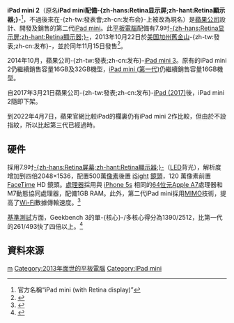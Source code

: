 {{lowercase}}
{{noteTA|G1=IT|G2=USState}}
{{Distinguish|iPad 2}}
{{Infobox information appliance
| name         = iPad mini<br /><small>配備-{zh-hans:Retina显示屏;zh-hant:Retina顯示器;}-</small>
| logo         = [[File:IPad_Mini_with_Retina_Display_Logo.png|200px]]
| image        = [[File:IPadminiWhite.png|200px]]
| caption      = 
| developer    = [[蘋果公司|蘋果公司]]
| manufacturer = [[鴻海科技集團|鴻海科技]]
| family       = [[iPad|iPad]]
| type         = [[平板電腦|平板電腦]]
| generation   = 
| releasedate  = 2013年11月15日
| lifespan     = 
| price        = 入门级：399[[美元|美元]]
| discontinued = 
| unitssold    = 
| unitsshipped = 
| media        = 
| os           = [[iOS|iOS]]可更新至iOS12.5.5
| power        = 内置充電[[锂离子电池|鋰電池]]<br/ >{{convert|23.8|W.h|abbr=on}}，可使用至少10小時
| soc          = [[Apple_A7|Apple A7]]
| cpu          = [[蘋果A7|Apple A7]]
| storage      = 16, 32, 64或128 GB [[闪存|闪存]]<ref>[http://www.apple.com/ipad-mini/specs/ Apple- iPad mini with Retina display]</ref>
| memory       = 1GB RAM
| display      = 2048 × 1536 [[像素|px]] 326 [[每英寸像素|PPI]] 4:3 [[比例|比例]]<br />{{convert|7.9|in|mm|abbr=on}}
| graphics     = 
| sound        = 
| input        = [[Multi-Touch多点触控|Multi-Touch多点触控]][[显示器|顯示器]]、[[音量|音量]]調校、三軸[[陀螺儀|陀螺儀]]、[[加速感應器|加速感應器]]、環境[[光度感應器|光度感應器]]、-{zh-tw:數位;zh-cn:數碼;zh-hk:數碼}-[[羅盤|羅盤]]
| controllers  = 
| camera       = 前置/後置
| touchpad     = 
| connectivity = {{flatlist|: [[Wi-Fi|Wi-Fi]] 
:: [[IEEE_802.11|802.11]] a/b/g/n @ 2.4 GHz and 5 GHz（使用 [[MIMO|MIMO]] 技術）
[[藍牙|藍牙]] 4.0
;[[全球移动通信系统|GSM]] 
: {{allow wrap|[[通用移动通讯系统|UMTS]] / [[高速下行分组接入|HSDPA]] }}
:: [[通用移动通讯系统|850, 900, 1,900, 2,100]] [[兆赫|MHz]]
: {{allow wrap|[[全球移动通信系统|GSM]] / [[GSM增强数据率演进|EDGE]]}}
:: [[全球移动通信系统|850, 900, 1,800, 1,900]] MHz)
;[[码分多址|CDMA]] 
: [[码分多址|CDMA]]/EV-DO Rev. A
:: 800, 1,900 MHz
;[[全球移动通信系统|GSM]] 
: [[長期演進技術|LTE]]
:: 700, 2,100 MHz
: {{allow wrap|[[通用移动通讯系统|UMTS]] / [[高速下行分组接入|HSDPA]]/[[演进式HSPA|HSPA+]] / [[DC-HSDPA|DC-HSDPA]]}}
:: 850, 900, 1,900, 2,100 MHz
: {{allow wrap|[[全球移动通信系统|GSM]] / [[GSM增强数据率演进|EDGE]]}}
:: 850, 900, 1,800, 1,900 MHz
;[[码分多址|CDMA]]
: [[長期演進技術|LTE]]
:: 700, 800, 800 DD, 850, 900, 1800, 1900, 2100, 2600 MHz
: [[码分多址|CDMA]]/EV-DO Rev. A
:: 800, 1,900 MHz
: {{allow wrap|[[通用移动通讯系统|UMTS]] / [[高速下行分组接入|HSDPA]]/[[演进式HSPA|HSPA+]]/[[DC-HSDPA|DC-HSDPA]]}}
:: 850, 900, 1,900, 2,100 MHz
: {{allow wrap|[[全球移动通信系统|GSM]] / [[GSM增强数据率演进|EDGE]]}}
:: 850, 900, 1,800, 1,900 MHz
}}
| service      = [[App_Store_(iOS)|App Store]]、[[iTunes_Store|iTunes Store]]
| dimensions   = 200 x 134.7 x 7.5 mm (7.87×5.30×0.29 in)
| weight       = '''WLAN版'''：331克（0.73磅）<br/>'''WLAN+Celluar版'''：341克（0.75磅）
| topgame      = 
| compatibility = 
| predecessor  = [[iPad_mini|iPad mini]]
| successor    = [[iPad_mini_3|iPad mini 3]]
| related      = 
| website      = 
* {{URL|www.apple.com/ipad-mini/|美国}}{{en}}
* {{URL|www.apple.com/cn/ipad-mini/|中国大陆}}{{zh-cn}}
* {{URL|www.apple.com/hk/ipad-mini/|香港}}{{zh-hk}}
* {{URL|www.apple.com/tw/ipad-mini/|台湾}}{{zh-tw}}
}}
{{iPad系列}}
{{Portal|苹果公司}}

'''iPad mini 2'''（原名'''iPad mini配備-{zh-hans:Retina显示屏;zh-hant:Retina顯示器;}-'''<ref>官方名稱“iPad mini (with Retina display)”</ref>，不過後來在-{zh-tw:發表會;zh-cn:发布会}-上被改為現名）是[[蘋果公司|蘋果公司]]設計、開發及銷售的第二代[[iPad_mini|iPad mini]]。此[[平板電腦|平板電腦]]配備有7.9吋[[Retina显示屏|-{zh-hans:Retina显示屏;zh-hant:Retina顯示器;}-]]，2013年10月22日於[[美国|美国]][[加利福尼亚州|加州]][[舊金山|舊金山]]-{zh-tw:發表;zh-cn:发布}-，並於同年11月15日發售<ref>{{cite web | url=http://www.bbc.co.uk/zhongwen/trad/world/2013/10/131023_apple_ipad.shtml | title=蘋果-{zh-tw:發表;zh-cn:发布}-最新iPad和iPad Mini | publisher=[[BBC|BBC]] | date=2013-10-23 | accessdate=2013-10-26}}</ref>。

2014年10月，蘋果公司-{zh-tw:發表;zh-cn:发布}-[[iPad_mini_3|iPad mini 3]]。原有的iPad mini 2仍繼續銷售容量16GB及32GB機型，[[iPad_mini_(第一代)|iPad mini (第一代)]]仍繼續銷售容量16GB機型。

自2017年3月21日蘋果公司-{zh-tw:發表;zh-cn:发布}-[[iPad_(2017)|iPad (2017)]]後，iPad mini 2隨即下架。

到2022年4月7日，蘋果官網比較iPad的欄裏仍有iPad mini 2作比較，但由於不設指紋，所以比起第三代已經過時。

==硬件==
採用7.9吋[[Retina显示屏|-{zh-hans:Retina屏幕;zh-hant:Retina顯示器;}-]]（[[LED|LED]]背光），解析度增加到四倍2048×1536，配置500萬[[像素|像素]]後置 [[iSight|iSight]] [[鏡頭|鏡頭]]，120 萬像素前置 [[FaceTime|FaceTime]] HD 鏡頭。[[中央处理器|處理器]]採用與 [[iPhone_5s|iPhone 5s]] 相同的[[64位元|64位元]][[Apple_A7|Apple A7]]處理器和M7動態協同處理器，配備1GB RAM。此外，第二代iPad mini採用[[MIMO|MIMO]]技術，提高了[[Wi-Fi|Wi-Fi]]數據傳輸速度。<ref>{{cite web | url=http://www.techbang.com/posts/15308-ipad-retina-retinal-screen-mini-upgrade-matching-a7-8-times-times-faster-display-performance | title=iPad mini 升級 Retina 視網膜螢幕，搭配 A7 處理器顯示效能快 8 倍 | accessdate=2013-10-26 | archive-date=2013-10-25 | archive-url=https://web.archive.org/web/20131025204525/http://www.techbang.com/posts/15308-ipad-retina-retinal-screen-mini-upgrade-matching-a7-8-times-times-faster-display-performance | dead-url=no }}</ref>

[[基準測試|基準測試]]方面，Geekbench 3的單-{核心}-/多核心得分為1390/2512，比第一代的261/493快了四倍以上。<ref>{{cite news|author=Juli Clover|title=Retina iPad Mini Has 1.3 GHz A7 Processor With 5X the Performance of the Original Mini|url=http://www.macrumors.com/2013/11/12/retina-ipad-mini-has-1-3-ghz-a7-processor-with-5x-better-performance-than-original-mini/|accessdate=2013-11-16|newspaper=MacRumors|date=Tuesday November 12, 2013 10:39 am PST|archive-date=2013-11-15|archive-url=https://web.archive.org/web/20131115014004/http://www.macrumors.com/2013/11/12/retina-ipad-mini-has-1-3-ghz-a7-processor-with-5x-better-performance-than-original-mini|dead-url=no}}</ref>

==資料來源==
{{reflist}}

{{S-start}}
{{Succession box
| title  = iPad mini 2
| years  = 2013年11月起<!-- 配備-{zh-cn:Retina显示屏;zh-hant:Retina顯示器;}- -->
| before = [[iPad_mini_(第一代)|iPad mini (第一代)]]<br />
| after  = [[iPad_mini_3|iPad mini 3]]<br />'''（2014年11月起）
}}
{{S-end}}

{{apple}}
{{IOS}}
{{蘋果公司硬體}}
{{Apple hardware since 1998}}

[[Category:IPad|m]]
[[Category:2013年面世的平板電腦|Category:2013年面世的平板電腦]]
[[Category:IPad_mini|Category:IPad mini]]